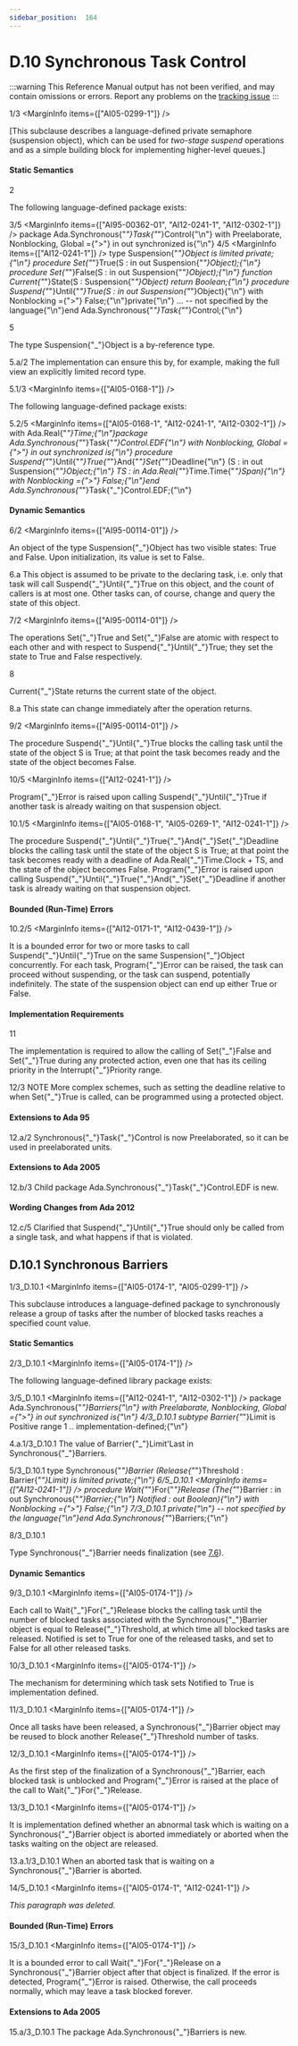 ```yaml
---
sidebar_position:  164
---
```


# D.10 Synchronous Task Control

:::warning
This Reference Manual output has not been verified,
and may contain omissions or errors.
Report any problems on the [tracking issue](https://github.com/ada-lang-io/ada-lang-io/issues/20)
:::


<MarginText>1/3</MarginText>
<MarginInfo items={["AI05-0299-1"]} />
<p>[This subclause describes a language-defined private semaphore (suspension object), which can be used for <em>two-stage suspend</em> operations and as a simple building block for implementing higher-level queues.] <br /></p>


#### Static Semantics

<MarginText>2</MarginText>
<p>The following language-defined package exists: <br /></p>

<MarginText>3/5</MarginText>
<MarginInfo items={["AI95-00362-01", "AI12-0241-1", "AI12-0302-1"]} />
<CodeBlock language="ada">
package Ada.Synchronous{"_"}Task{"_"}Control{"\n"}  with Preelaborate, Nonblocking, Global ={">"} in out synchronized is{"\n"}
<MarginText>4/5</MarginText>
<MarginInfo items={["AI12-0241-1"]} />
  type Suspension{"_"}Object is limited private;{"\n"}  procedure Set{"_"}True(S : in out Suspension{"_"}Object);{"\n"}  procedure Set{"_"}False(S : in out Suspension{"_"}Object);{"\n"}  function Current{"_"}State(S : Suspension{"_"}Object) return Boolean;{"\n"}  procedure Suspend{"_"}Until{"_"}True(S : in out Suspension{"_"}Object){"\n"}     with Nonblocking ={">"} False;{"\n"}private{"\n"}     ... -- not specified by the language{"\n"}end Ada.Synchronous{"_"}Task{"_"}Control;{"\n"}

</CodeBlock>
<MarginText>5</MarginText>
<p>The type Suspension{"_"}Object is a by-reference type.<br /></p>

<AnnotatedOnly>
<MarginText>5.a/2</MarginText>
<MarginInfo items={["AI95-00318-02"]} />
<Admonition type="aarm" aarm="implementation-note">
<strong></strong>The implementation can ensure this by, for example, making the full view an explicitly limited record type.<br />
</Admonition>
</AnnotatedOnly>

<MarginText>5.1/3</MarginText>
<MarginInfo items={["AI05-0168-1"]} />
<p>The following language-defined package exists: <br /></p>

<MarginText>5.2/5</MarginText>
<MarginInfo items={["AI05-0168-1", "AI12-0241-1", "AI12-0302-1"]} />
<CodeBlock language="ada">
with Ada.Real{"_"}Time;{"\n"}package Ada.Synchronous{"_"}Task{"_"}Control.EDF{"\n"}   with Nonblocking, Global ={">"} in out synchronized is{"\n"}   procedure Suspend{"_"}Until{"_"}True{"_"}And{"_"}Set{"_"}Deadline{"\n"}      (S  : in out Suspension{"_"}Object;{"\n"}       TS : in     Ada.Real{"_"}Time.Time{"_"}Span){"\n"}      with Nonblocking ={">"} False;{"\n"}end Ada.Synchronous{"_"}Task{"_"}Control.EDF;{"\n"}

</CodeBlock>

#### Dynamic Semantics

<MarginText>6/2</MarginText>
<MarginInfo items={["AI95-00114-01"]} />
<p>An object of the type Suspension{"_"}Object has two visible states: True and False. Upon initialization, its value is set to False. <br /></p>

<AnnotatedOnly>
<MarginText>6.a</MarginText>
<Admonition type="aarm" aarm="discussion">
<strong></strong>This object is assumed to be private to the declaring task, i.e. only that task will call Suspend{"_"}Until{"_"}True on this object, and the count of callers is at most one. Other tasks can, of course, change and query the state of this object. <br />
</Admonition>
</AnnotatedOnly>

<MarginText>7/2</MarginText>
<MarginInfo items={["AI95-00114-01"]} />
<p>The operations Set{"_"}True and Set{"_"}False are atomic with respect to each other and with respect to Suspend{"_"}Until{"_"}True; they set the state to True and False respectively.<br /></p>

<MarginText>8</MarginText>
<p>Current{"_"}State returns the current state of the object. <br /></p>

<AnnotatedOnly>
<MarginText>8.a</MarginText>
<Admonition type="aarm" aarm="discussion">
<strong></strong>This state can change immediately after the operation returns. <br />
</Admonition>
</AnnotatedOnly>

<MarginText>9/2</MarginText>
<MarginInfo items={["AI95-00114-01"]} />
<p>The procedure Suspend{"_"}Until{"_"}True blocks the calling task until the state of the object S is True; at that point the task becomes ready and the state of the object becomes False.<br /></p>

<MarginText>10/5</MarginText>
<MarginInfo items={["AI12-0241-1"]} />
<p>Program{"_"}Error is raised upon calling Suspend{"_"}Until{"_"}True if another task is already waiting on that suspension object.<br /></p>

<MarginText>10.1/5</MarginText>
<MarginInfo items={["AI05-0168-1", "AI05-0269-1", "AI12-0241-1"]} />
<p>The procedure Suspend{"_"}Until{"_"}True{"_"}And{"_"}Set{"_"}Deadline blocks the calling task until the state of the object S is True; at that point the task becomes ready with a deadline of Ada.Real{"_"}Time.Clock + TS, and the state of the object becomes False. Program{"_"}Error is raised upon calling Suspend{"_"}Until{"_"}True{"_"}And{"_"}Set{"_"}Deadline if another task is already waiting on that suspension object. <br /></p>


#### Bounded (Run-Time) Errors

<MarginText>10.2/5</MarginText>
<MarginInfo items={["AI12-0171-1", "AI12-0439-1"]} />
<p>It is a bounded error for two or more tasks to call Suspend{"_"}Until{"_"}True on the same Suspension{"_"}Object concurrently. For each task, Program{"_"}Error can be raised, the task can proceed without suspending, or the task can suspend, potentially indefinitely. The state of the suspension object can end up either True or False. <br /></p>


#### Implementation Requirements

<MarginText>11</MarginText>
<p>The implementation is required to allow the calling of Set{"_"}False and Set{"_"}True during any protected action, even one that has its ceiling priority in the Interrupt{"_"}Priority range.<br /></p>

<AnnotatedOnly>
<MarginText>12/3</MarginText>
<MarginInfo items={["AI05-0168-1"]} />
<Admonition type="aarm" aarm="note">
NOTE   More complex schemes, such as setting the deadline relative to when Set{"_"}True is called, can be programmed using a protected object. <br />
</Admonition>
</AnnotatedOnly>

<AnnotatedOnly>

#### Extensions to Ada 95

</AnnotatedOnly>
<AnnotatedOnly>
<MarginText>12.a/2</MarginText>
<MarginInfo items={["AI95-00362-01"]} />
<Admonition type="aarm" aarm="note">
Synchronous{"_"}Task{"_"}Control is now Preelaborated, so it can be used in preelaborated units. <br />
</Admonition>
</AnnotatedOnly>

<AnnotatedOnly>

#### Extensions to Ada 2005

</AnnotatedOnly>
<AnnotatedOnly>
<MarginText>12.b/3</MarginText>
<MarginInfo items={["AI05-0168-1"]} />
<Admonition type="aarm" aarm="note">
Child package Ada.Synchronous{"_"}Task{"_"}Control.EDF is new. <br />
</Admonition>
</AnnotatedOnly>

<AnnotatedOnly>

#### Wording Changes from Ada 2012

</AnnotatedOnly>
<AnnotatedOnly>
<MarginText>12.c/5</MarginText>
<MarginInfo items={["AI12-0171-1"]} />
<Admonition type="aarm" aarm="correction">
<strong></strong> Clarified that Suspend{"_"}Until{"_"}True should only be called from a single task, and what happens if that is violated. <br />
</Admonition>
</AnnotatedOnly>

<a id="Subclause_D.10.1"></a>

## D.10.1  Synchronous Barriers

<MarginText>1/3_D.10.1</MarginText>
<MarginInfo items={["AI05-0174-1", "AI05-0299-1"]} />
<p>This subclause introduces a language-defined package to synchronously release a group of tasks after the number of blocked tasks reaches a specified count value. <br /></p>


#### Static Semantics

<MarginText>2/3_D.10.1</MarginText>
<MarginInfo items={["AI05-0174-1"]} />
<p>The following language-defined library package exists: <br /></p>

<MarginText>3/5_D.10.1</MarginText>
<MarginInfo items={["AI12-0241-1", "AI12-0302-1"]} />
<CodeBlock language="ada">
package Ada.Synchronous{"_"}Barriers{"\n"}   with Preelaborate, Nonblocking, Global ={">"} in out synchronized is{"\n"}
<MarginText>4/3_D.10.1</MarginText>
   subtype Barrier{"_"}Limit is Positive range 1 .. implementation-defined;{"\n"}

</CodeBlock>
<AnnotatedOnly>
<MarginText>4.a.1/3_D.10.1</MarginText>
<Admonition type="aarm" aarm="implementation-defined">
<strong></strong>The value of Barrier{"_"}Limit'Last in Synchronous{"_"}Barriers.<br />
</Admonition>
</AnnotatedOnly>

<MarginText>5/3_D.10.1</MarginText>
<CodeBlock language="ada">
   type Synchronous{"_"}Barrier (Release{"_"}Threshold : Barrier{"_"}Limit) is limited private;{"\n"}
<MarginText>6/5_D.10.1</MarginText>
<MarginInfo items={["AI12-0241-1"]} />
   procedure Wait{"_"}For{"_"}Release (The{"_"}Barrier : in out Synchronous{"_"}Barrier;{"\n"}                               Notified    :    out Boolean){"\n"}      with Nonblocking ={">"} False;{"\n"}
<MarginText>7/3_D.10.1</MarginText>
private{"\n"}   -- not specified by the language{"\n"}end Ada.Synchronous{"_"}Barriers;{"\n"}

</CodeBlock>
<MarginText>8/3_D.10.1</MarginText>
<MarginInfo items={["AI05-0174-1"]} />
<p>Type Synchronous{"_"}Barrier needs finalization (see <a href="../AA-7/AA-7.6">7.6</a>). <br /></p>


#### Dynamic Semantics

<MarginText>9/3_D.10.1</MarginText>
<MarginInfo items={["AI05-0174-1"]} />
<p>Each call to Wait{"_"}For{"_"}Release blocks the calling task until the number of blocked tasks associated with the Synchronous{"_"}Barrier object is equal to Release{"_"}Threshold, at which time all blocked tasks are released. Notified is set to True for one of the released tasks, and set to False for all other released tasks.<br /></p>

<MarginText>10/3_D.10.1</MarginText>
<MarginInfo items={["AI05-0174-1"]} />
<p>The mechanism for determining which task sets Notified to True is implementation defined.<br /></p>

<MarginText>11/3_D.10.1</MarginText>
<MarginInfo items={["AI05-0174-1"]} />
<p>Once all tasks have been released, a Synchronous{"_"}Barrier object may be reused to block another Release{"_"}Threshold number of tasks.<br /></p>

<MarginText>12/3_D.10.1</MarginText>
<MarginInfo items={["AI05-0174-1"]} />
<p>As the first step of the finalization of a Synchronous{"_"}Barrier, each blocked task is unblocked and Program{"_"}Error is raised at the place of the call to Wait{"_"}For{"_"}Release.<br /></p>

<MarginText>13/3_D.10.1</MarginText>
<MarginInfo items={["AI05-0174-1"]} />
<p>It is implementation defined whether an abnormal task which is waiting on a Synchronous{"_"}Barrier object is aborted immediately or aborted when the tasks waiting on the object are released. <br /></p>

<AnnotatedOnly>
<MarginText>13.a.1/3_D.10.1</MarginText>
<Admonition type="aarm" aarm="implementation-defined">
<strong></strong>When an aborted task that is waiting on a Synchronous{"_"}Barrier is aborted.<br />
</Admonition>
</AnnotatedOnly>

<MarginText>14/5_D.10.1</MarginText>
<MarginInfo items={["AI05-0174-1", "AI12-0241-1"]} />
<p><em>This paragraph was deleted.</em><br /></p>


#### Bounded (Run-Time) Errors

<MarginText>15/3_D.10.1</MarginText>
<MarginInfo items={["AI05-0174-1"]} />
<p>It is a bounded error to call Wait{"_"}For{"_"}Release on a Synchronous{"_"}Barrier object after that object is finalized. If the error is detected, Program{"_"}Error is raised. Otherwise, the call proceeds normally, which may leave a task blocked forever. <br /></p>

<AnnotatedOnly>

#### Extensions to Ada 2005

</AnnotatedOnly>
<AnnotatedOnly>
<MarginText>15.a/3_D.10.1</MarginText>
<MarginInfo items={["AI05-0174-1"]} />
<Admonition type="aarm" aarm="note">
The package Ada.Synchronous{"_"}Barriers is new. <br />
</Admonition>
</AnnotatedOnly>

